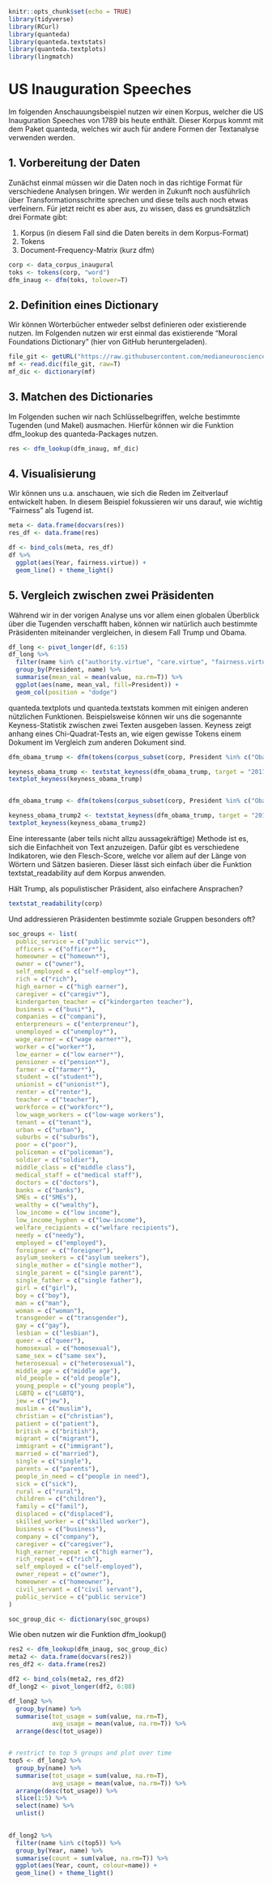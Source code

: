 ```r
knitr::opts_chunk$set(echo = TRUE)
library(tidyverse)
library(RCurl)
library(quanteda)
library(quanteda.textstats)
library(quanteda.textplots)
library(lingmatch)
```

# US Inauguration Speeches
Im folgenden Anschauungsbeispiel nutzen wir einen Korpus, welcher die US Inauguration Speeches von 1789 bis heute enthält. Dieser Korpus kommt mit dem Paket quanteda, welches wir auch für andere Formen der Textanalyse verwenden werden. 

## 1. Vorbereitung der Daten
Zunächst einmal müssen wir die Daten noch in das richtige Format für verschiedene Analysen bringen. Wir werden in Zukunft noch ausführlich über Transformationsschritte sprechen und diese teils auch noch etwas verfeinern. Für jetzt reicht es aber aus, zu wissen, dass es grundsätzlich drei Formate gibt: 

1. Korpus (in diesem Fall sind die Daten bereits in dem Korpus-Format)
2. Tokens 
3. Document-Frequency-Matrix (kurz dfm)

```r
corp <- data_corpus_inaugural
toks <- tokens(corp, "word")
dfm_inaug <- dfm(toks, tolower=T)
```

## 2. Definition eines Dictionary

Wir können Wörterbücher entweder selbst definieren oder existierende nutzen. Im Folgenden nutzen wir erst einmal das existierende "Moral Foundations Dictionary" (hier von GitHub heruntergeladen). 

```r
file_git <- getURL("https://raw.githubusercontent.com/medianeuroscience/emfd/refs/heads/master/dictionaries/mfd2.0.dic")
mf <- read.dic(file_git, raw=T)
mf_dic <- dictionary(mf)
```

## 3. Matchen des Dictionaries

Im Folgenden suchen wir nach Schlüsselbegriffen, welche bestimmte Tugenden (und Makel) ausmachen. Hierfür können wir die Funktion dfm_lookup des quanteda-Packages nutzen. 

```r
res <- dfm_lookup(dfm_inaug, mf_dic)
```


## 4. Visualisierung 

Wir können uns u.a. anschauen, wie sich die Reden im Zeitverlauf entwickelt haben. In diesem Beispiel fokussieren wir uns darauf, wie wichtig "Fairness" als Tugend ist. 

```r
meta <- data.frame(docvars(res))
res_df <- data.frame(res)

df <- bind_cols(meta, res_df)
df %>%
  ggplot(aes(Year, fairness.virtue)) + 
  geom_line() + theme_light()
```


## 5. Vergleich zwischen zwei Präsidenten

Während wir in der vorigen Analyse uns vor allem einen globalen Überblick über die Tugenden verschafft haben, können wir natürlich auch bestimmte Präsidenten miteinander vergleichen, in diesem Fall Trump und Obama. 

```r
df_long <- pivot_longer(df, 6:15)
df_long %>%
  filter(name %in% c("authority.virtue", "care.virtue", "fairness.virtue", "loyalty.virtue", "sanctity.virtue") & President %in% c("Obama", "Trump")) %>%
  group_by(President, name) %>%
  summarise(mean_val = mean(value, na.rm=T)) %>%
  ggplot(aes(name, mean_val, fill=President)) + 
  geom_col(position = "dodge")
```

quanteda.textplots und quanteda.textstats kommen mit einigen anderen nützlichen Funktionen. Beispielsweise können wir uns die sogenannte Keyness-Statistik zwischen zwei Texten ausgeben lassen. Keyness zeigt anhang eines Chi-Quadrat-Tests an, wie eigen gewisse Tokens einem Dokument im Vergleich zum anderen Dokument sind.

```r
dfm_obama_trump <- dfm(tokens(corpus_subset(corp, President %in% c("Obama", "Trump")))) 

keyness_obama_trump <- textstat_keyness(dfm_obama_trump, target = "2017-Trump")
textplot_keyness(keyness_obama_trump)


dfm_obama_trump <- dfm(tokens(corpus_subset(corp, President %in% c("Obama", "Trump")))) %>% dfm_remove(stopwords("en"))

keyness_obama_trump2 <- textstat_keyness(dfm_obama_trump, target = "2017-Trump")
textplot_keyness(keyness_obama_trump2)
```

Eine interessante (aber teils nicht allzu aussagekräftige) Methode ist es, sich die Einfachheit von Text anzuzeigen. Dafür gibt es verschiedene Indikatoren, wie den Flesch-Score, welche vor allem auf der Länge von Wörtern und Sätzen basieren. 
Dieser lässt sich einfach über die Funktion textstat_readability auf dem Korpus anwenden. 

Hält Trump, als populistischer Präsident, also einfachere Ansprachen?
```r
textstat_readability(corp)
```


Und addressieren Präsidenten bestimmte soziale Gruppen besonders oft?
```r
soc_groups <- list(
  public_service = c("public servic*"),
  officers = c("officer*"),
  homeowner = c("homeown*"),
  owner = c("owner"),
  self_employed = c("self-employ*"),
  rich = c("rich"),
  high_earner = c("high earner"),
  caregiver = c("caregiv*"),
  kindergarten_teacher = c("kindergarten teacher"),
  business = c("busi*"),
  companies = c("compani"),
  enterpreneurs = c("enterpreneur"),
  unemployed = c("unemploy*"),
  wage_earner = c("wage earner*"),
  worker = c("worker*"),
  low_earner = c("low earner*"),
  pensioner = c("pension*"),
  farmer = c("farmer*"),
  student = c("student*"),
  unionist = c("unionist*"),
  renter = c("renter"),
  teacher = c("teacher"),
  workforce = c("workforc*"),
  low_wage_workers = c("low-wage workers"),
  tenant = c("tenant"),
  urban = c("urban"),
  suburbs = c("suburbs"),
  poor = c("poor"),
  policeman = c("policeman"),
  soldier = c("soldier"),
  middle_class = c("middle class"),
  medical_staff = c("medical staff"),
  doctors = c("doctors"),
  banks = c("banks"),
  SMEs = c("SMEs"),
  wealthy = c("wealthy"),
  low_income = c("low income"),
  low_income_hyphen = c("low-income"),
  welfare_recipients = c("welfare recipients"),
  needy = c("needy"),
  employed = c("employed"),
  foreigner = c("foreigner"),
  asylum_seekers = c("asylum seekers"),
  single_mother = c("single mother"),
  single_parent = c("single parent"),
  single_father = c("single father"),
  girl = c("girl"),
  boy = c("boy"),
  man = c("man"),
  woman = c("woman"),
  transgender = c("transgender"),
  gay = c("gay"),
  lesbian = c("lesbian"),
  queer = c("queer"),
  homosexual = c("homosexual"),
  same_sex = c("same sex"),
  heterosexual = c("heterosexual"),
  middle_age = c("middle age"),
  old_people = c("old people"),
  young_people = c("young people"),
  LGBTQ = c("LGBTQ"),
  jew = c("jew"),
  muslim = c("muslim"),
  christian = c("christian"),
  patient = c("patient"),
  british = c("british"),
  migrant = c("migrant"),
  immigrant = c("immigrant"),
  married = c("married"),
  single = c("single"),
  parents = c("parents"),
  people_in_need = c("people in need"),
  sick = c("sick"),
  rural = c("rural"),
  children = c("children"),
  family = c("famil"),
  displaced = c("displaced"),
  skilled_worker = c("skilled worker"),
  business = c("business"),
  company = c("company"),
  caregiver = c("caregiver"),
  high_earner_repeat = c("high earner"),
  rich_repeat = c("rich"),
  self_employed = c("self-employed"),
  owner_repeat = c("owner"),
  homeowner = c("homeowner"),
  civil_servant = c("civil servant"),
  public_service = c("public service")
)

soc_group_dic <- dictionary(soc_groups)
```

Wie oben nutzen wir die Funktion dfm_lookup()
```r
res2 <- dfm_lookup(dfm_inaug, soc_group_dic)
meta2 <- data.frame(docvars(res2))
res_df2 <- data.frame(res2)

df2 <- bind_cols(meta2, res_df2)
df_long2 <- pivot_longer(df2, 6:88)

df_long2 %>%
  group_by(name) %>%
  summarise(tot_usage = sum(value, na.rm=T),
            avg_usage = mean(value, na.rm=T)) %>%
  arrange(desc(tot_usage))


# restrict to top 5 groups and plot over time
top5 <- df_long2 %>%
  group_by(name) %>%
  summarise(tot_usage = sum(value, na.rm=T),
            avg_usage = mean(value, na.rm=T)) %>%
  arrange(desc(tot_usage)) %>%
  slice(1:5) %>%
  select(name) %>%
  unlist()
  

df_long2 %>%
  filter(name %in% c(top5)) %>%
  group_by(Year, name) %>%
  summarise(count = sum(value, na.rm=T)) %>%
  ggplot(aes(Year, count, colour=name)) +
  geom_line() + theme_light()
```